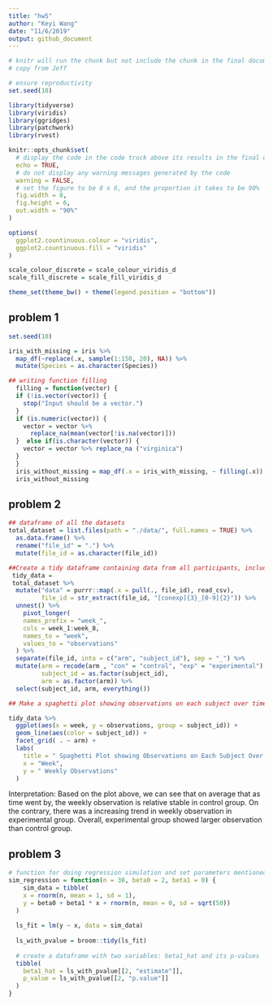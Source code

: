 ```yaml
---
title: "hw5"
author: "Keyi Wang"
date: "11/6/2019"
output: github_document
---
```


```r
# knitr will run the chunk but not include the chunk in the final document
# copy from Jeff

# ensure reproductivity
set.seed(10)

library(tidyverse)
library(viridis)
library(ggridges)
library(patchwork)
library(rvest)

knitr::opts_chunk$set(
  # display the code in the code truck above its results in the final document
  echo = TRUE,
  # do not display any warning messages generated by the code
  warning = FALSE,
  # set the figure to be 8 x 6, and the proportion it takes to be 90%
  fig.width = 8,
  fig.height = 6, 
  out.width = "90%"
)

options(
  ggplot2.countinuous.colour = "viridis",
  ggplot2.countinuous.fill = "viridis"
)

scale_colour_discrete = scale_colour_viridis_d
scale_fill_discrete = scale_fill_viridis_d

theme_set(theme_bw() + theme(legend.position = "bottom"))

```


## problem 1 
```r
set.seed(10)

iris_with_missing = iris %>% 
  map_df(~replace(.x, sample(1:150, 20), NA)) %>%
  mutate(Species = as.character(Species))

## writing function filling
  filling = function(vector) {
  if (!is.vector(vector)) {
    stop("Input should be a vector.")
  }
  if (is.numeric(vector)) {
    vector = vector %>% 
      replace_na(mean(vector[!is.na(vector)]))
  }  else if(is.character(vector)) {
    vector = vector %>% replace_na ("virginica")
  } 
  }
  iris_without_missing = map_df(.x = iris_with_missing, ~ filling(.x))
  iris_without_missing

```

## problem 2 
```r
## dataframe of all the datasets
total_dataset = list.files(path = "./data/", full.names = TRUE) %>% 
  as.data.frame() %>% 
  rename("file_id" = ".") %>% 
  mutate(file_id = as.character(file_id))

##Create a tidy dataframe containing data from all participants, including the subject ID, arm, and observations over time  
 tidy_data =  
 total_dataset %>% 
  mutate("data" = purrr::map(.x = pull(., file_id), read_csv),
         file_id = str_extract(file_id, "[conexp]{3}_[0-9]{2}")) %>%
  unnest() %>% 
    pivot_longer(
    names_prefix = "week_",
    cols = week_1:week_8,
    names_to = "week",
    values_to = "observations"
  ) %>%   
  separate(file_id, into = c("arm", "subject_id"), sep = "_") %>% 
  mutate(arm = recode(arm , "con" = "control", "exp" = "experimental"),
         subject_id = as.factor(subject_id),
         arm = as.factor(arm)) %>% 
  select(subject_id, arm, everything())

## Make a spaghetti plot showing observations on each subject over time, and comment on differences between groups.

tidy_data %>% 
  ggplot(aes(x = week, y = observations, group = subject_id)) +
  geom_line(aes(color = subject_id)) +
  facet_grid( . ~ arm) +
  labs(
    title = " Spaghetti Plot showing Observations on Each Subject Over Time,  ",
    x = "Week",
    y = " Weekly Observations"
  )

```
Interpretation: 
Based on the plot above, we can see that on average that as time went by, the weekly observation is relative stable in control group. On the contrary, there was a increasing trend in weekly observation in experimental group. Overall, experimental group showed larger observation than control group.


## problem 3 
```r
# function for doing regression simulation and set parameters mentioned
sim_regression = function(n = 30, beta0 = 2, beta1 = 0) {
    sim_data = tibble(
    x = rnorm(n, mean = 1, sd = 1),
    y = beta0 + beta1 * x + rnorm(n, mean = 0, sd = sqrt(50))
  )
  
  ls_fit = lm(y ~ x, data = sim_data)
  
  ls_with_pvalue = broom::tidy(ls_fit)
  
  # create a dataframe with two variables: beta1_hat and its p-values
  tibble(
    beta1_hat = ls_with_pvalue[[2, "estimate"]],
    p_value = ls_with_pvalue[[2, "p.value"]]
  )
}



```


